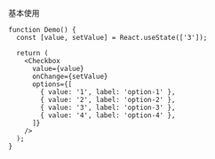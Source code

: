 基本使用

```tsx
function Demo() {
  const [value, setValue] = React.useState(['3']);

  return (
    <Checkbox
      value={value}
      onChange={setValue}
      options={[
        { value: '1', label: 'option-1' },
        { value: '2', label: 'option-2' },
        { value: '3', label: 'option-3' },
        { value: '4', label: 'option-4' },
      ]}
    />
  );
}
```
